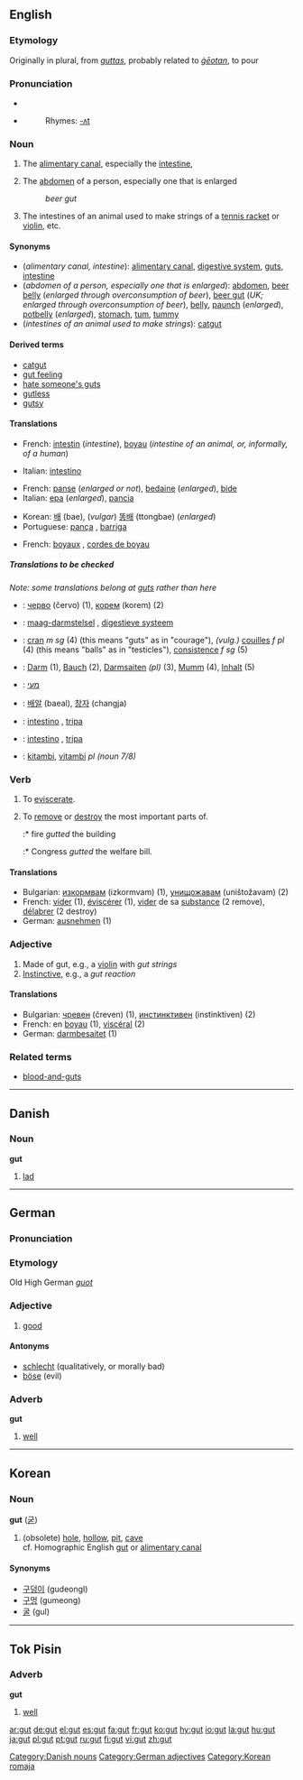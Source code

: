 {{see|GUT}}

==English==
{{see|guts}}

===Etymology===
Originally in plural, from {{OE.}} ''[[guttas]]'', probably related to ''[[geotan|ġēotan]]'', to pour

===Pronunciation===
*{{IPA|/gʌt/}}
*{{audio|En-us-inlandnorth-gut.ogg|Audio (US-Inland North)}}
*:Rhymes: [[Rhymes:English:-ʌt|-ʌt]]

===Noun===
{{en-noun}}

#The [[alimentary canal]], especially the [[intestine]], 
#{{informal}} The [[abdomen]] of a person, especially one that is enlarged
#:''beer gut''
#{{uncountable}} The intestines of an animal used to make strings of a [[tennis racket]] or [[violin]], etc.

====Synonyms====
*(''alimentary canal, intestine''): [[alimentary canal]], [[digestive system]], [[guts]], [[intestine]]
*(''abdomen of a person, especially one that is enlarged''): [[abdomen]], [[beer belly]] (''enlarged through overconsumption of beer''), [[beer gut]] (''UK; enlarged through overconsumption of beer''), [[belly]], [[paunch]] (''enlarged''), [[potbelly]] (''enlarged''), [[stomach]], [[tum]], [[tummy]]
*(''intestines of an animal used to make strings''): [[catgut]]

====Derived terms====
*[[catgut]]
*[[gut feeling]]
*[[hate someone's guts]]
*[[gutless]]
*[[gutsy]]

====Translations====
{{trans-top|alimentary canal}}
*French: [[intestin]] {{m}} (''intestine''), [[boyau]] {{m}} (''intestine of an animal, or, informally, of a human'')
{{trans-mid}}
*Italian: [[intestino]] {{m}}
{{trans-bottom}}

{{trans-top|abdomen}}
*French: [[panse]] {{f}} (''enlarged or not''), [[bedaine]] {{f}} (''enlarged''), [[bide#French|bide]] {{m}}
*Italian: [[epa]] {{f}} (''enlarged''), [[pancia]] {{f}}
{{trans-mid}}
*Korean: [[배]] (bae), (''vulgar'') [[똥배]] (ttongbae) (''enlarged'')
*Portuguese: [[pança]] {{f}}, [[barriga]] {{f}}
{{trans-bottom}}

{{trans-top|intestines of an animal used to make strings of a tennis racket or violin, etc}}
*French: [[boyau]]x {{mpl}}, [[corde de boyau|cordes de boyau]] {{fpl}}
{{trans-mid}}
{{trans-bottom}}

=====Translations to be checked=====
{{checktrans}}
''Note: some translations belong at [[guts]] rather than here''
*{{ttbc|Bulgarian}}: [[черво]] (červo) {{n}} (1), [[корем]] (korem) {{m}} (2)
*{{ttbc|Dutch}}: [[maag-darmstelsel]] {{n}}, [[digestieve systeem]] {{n}}
*{{ttbc|French}}: [[cran]] ''m sg'' (4) (this means "guts" as in "courage"), ''(vulg.)'' [[couille]]s ''f pl'' (4) (this means "balls" as in "testicles"), [[consistence]] ''f sg'' (5)
*{{ttbc|German}}: [[Darm]] {{m}} (1), [[Bauch]] {{m}} (2), [[Darmsaiten]] ''(pl)'' {{f}} (3), [[Mumm]] {{m}} (4), [[Inhalt]] {{m}} (5)
*{{ttbc|Hebrew}}: [[מעי]] {{m}}
*{{ttbc|Korean}}: [[배알]] (baeal), [[창자]] (changja)
*{{ttbc|Portuguese}}: [[intestino]] {{m}}, [[tripa]] {{f}}
*{{ttbc|Spanish}}: [[intestino]] {{m}}, [[tripa]] {{f}}
*{{ttbc|Swahili}}: [[kitambi]], [[vitambi]] ''pl (noun 7/8)''

===Verb===
{{en-verb|gut|t|ed}}

# {{transitive}} To [[eviscerate]].
# {{transitive}} To [[remove]] or [[destroy]] the most important parts of.
#:* fire ''gutted'' the building
#:* Congress ''gutted'' the welfare bill.

====Translations====
*Bulgarian: [[изкормвам]] (izkormvam) (1), [[унищожавам]] (uništožavam) (2)
*French: [[vider]] (1), [[éviscérer]] (1), [[vider]] de sa [[substance]] (2 remove), [[délabrer]] (2 destroy)
*German: [[ausnehmen]] (1)

===Adjective===
{{en-ad|gut}}

# Made of gut, e.g., a [[violin]] with ''gut strings''
# [[instinctive|Instinctive]], e.g., a ''gut reaction''

====Translations====
*Bulgarian: [[чревен]] (čreven) (1), [[инстинктивен]] (instinktiven) (2)
*French: en [[boyau]] (1), [[viscéral]] (2)
*German: [[darmbesaitet]] (1)

===Related terms===
*[[blood-and-guts]]


----

==Danish==

===Noun===
'''gut'''

# [[lad]]

[[Category:Danish nouns]]


----

==German==

===Pronunciation===
{{IPA|/gu:t/}}
===Etymology===
Old High German ''[[guot]]''
===Adjective===
{{de-adj|comparative=besser |superlative=besten }}

# [[good]]

====Antonyms====
*[[schlecht]] (qualitatively, or morally bad)
*[[böse]] (evil)

===Adverb===
'''gut'''

# [[well]]

[[Category:German adjectives]]

----

==Korean==

===Noun===
'''gut''' ([[굳]]) 

# (obsolete) [[hole]], [[hollow]], [[pit]], [[cave]] <br> cf. Homographic English [[gut]] or [[alimentary canal]] 

====Synonyms====

* [[구덩이]] (gudeongI) 
* [[구멍]] (gumeong)
* [[굴]] (gul)

[[Category:Korean romaja]]

----

==Tok Pisin==

===Adverb===
'''gut'''

# [[well]]

[[ar:gut]]
[[de:gut]]
[[el:gut]]
[[es:gut]]
[[fa:gut]]
[[fr:gut]]
[[ko:gut]]
[[hy:gut]]
[[io:gut]]
[[la:gut]]
[[hu:gut]]
[[ja:gut]]
[[pl:gut]]
[[pt:gut]]
[[ru:gut]]
[[fi:gut]]
[[vi:gut]]
[[zh:gut]]